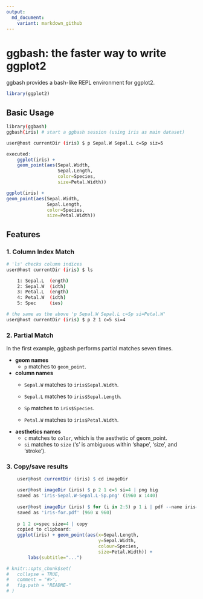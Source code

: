 ```yaml
---
output:
  md_document:
    variant: markdown_github
---
```


<!-- README.md is generated from README.Rmd. Please edit that file -->

# ggbash: the faster way to write ggplot2

ggbash provides a bash-like REPL environment for ggplot2.

```r
library(ggplot2)
```

## Basic Usage

```bash
library(ggbash)
ggbash(iris) # start a ggbash session (using iris as main dataset)
```

```bash
user@host currentDir (iris) $ p Sepal.W Sepal.L c=Sp siz=5
```


```r
executed:
    ggplot(iris) +
    geom_point(aes(Sepal.Width,
                   Sepal.Length,
                   color=Species,
                   size=Petal.Width))
```


```r
ggplot(iris) +
geom_point(aes(Sepal.Width,
               Sepal.Length,
               color=Species,
               size=Petal.Width))
```


## Features

### 1. Column Index Match

```bash
# 'ls' checks column indices
user@host currentDir (iris) $ ls

    1: Sepal.L  (ength)
    2: Sepal.W  (idth)
    3: Petal.L  (ength)
    4: Petal.W  (idth)    	
    5: Spec     (ies)

# the same as the above 'p Sepal.W Sepal.L c=Sp si=Petal.W'
user@host currentDir (iris) $ p 2 1 c=5 si=4

```

### 2. Partial Match

In the first example, ggbash performs partial matches seven times.

* __geom names__
    + `p` matches to `geom_point`.

* __column names__
    + `Sepal.W` matches to `iris$Sepal.Width`.
  
    + `Sepal.L` matches to `iris$Sepal.Length`.
  
    + `Sp` matches to `iris$Species`.
    
    + `Petal.W` matches to `iris$Petal.Width`.

* __aesthetics names__
    + `c` matches to  `color`, which is the aesthetic of geom_point.
    + `si` matches to  `size` ('s' is ambiguous within 'shape', 'size', and 'stroke').

### 3. Copy/save results

```r
    user@host currentDir (iris) $ cd imageDir

    user@host imageDir (iris) $ p 2 1 c=5 si=4 | png big
    saved as 'iris-Sepal.W-Sepal.L-Sp.png' (1960 x 1440)
    
    user@host imageDir (iris) $ for (i in 2:5) p 1 i | pdf --name iris-for
    saved as 'iris-for.pdf' (960 x 960)
    
    p 1 2 c=spec size=4 | copy
    copied to clipboard:
    ggplot(iris) + geom_point(aes(x=Sepal.Length,
                                  y=Sepal.Width,
                                  colour=Species,
                                  size=Petal.Width)) +
        labs(subtitle="...")
```


```r
# knitr::opts_chunk$set(
#   collapse = TRUE,
#   comment = "#>",
#   fig.path = "README-"
# )
```
